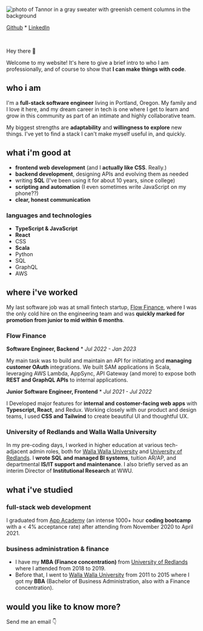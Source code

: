 
![photo of Tannor in a gray sweater with greenish cement columns in the background](images/head-shot.png "Tannor's Head Shot")

[Github](https://github.com/breizeway/) \* [LinkedIn](https://www.linkedin.com/in/tannor/)

<br />

Hey there 👋

Welcome to my website! It's here to give a brief intro to who I am professionally, and of course to show that **I can make things with code**.

## who i am

I'm a **full-stack software engineer** living in Portland, Oregon. My family and I love it here, and my dream career in tech is one where I get to learn and grow in this community as part of an intimate and highly collaborative team.

My biggest strengths are **adaptability** and **willingness to explore** new things. I've yet to find a stack I can't make myself useful in, and quickly.

## what i'm good at

- **frontend web development** (and I **actually like CSS**. Really.)
- **backend development**, designing APIs and evolving them as needed
- writing **SQL** (I've been using it for about 10 years, since college)
- **scripting and automation** (I even sometimes write JavaScript on my phone??)
- **clear, honest communication**

### languages and technologies

- **TypeScript & JavaScript**
- **React**
- CSS
- **Scala**
- Python
- SQL
- GraphQL
- AWS

## where i've worked

My last software job was at small fintech startup, [Flow Finance](https://flowfi.com/), where I was the only cold hire on the engineering team and was **quickly marked for promotion from junior to mid within 6 months**.

### Flow Finance

**Software Engineer, Backend** \* _Jul 2022 - Jan 2023_

My main task was to build and maintain an API for initiating and **managing customer OAuth** integrations. We built SAM applications in Scala, leveraging AWS Lambda, AppSync, API Gateway (and more) to expose both **REST and GraphQL APIs** to internal applications.

**Junior Software Engineer, Frontend** \* _Jul 2021 - Jul 2022_

I Developed major features for **internal and costomer-facing web apps** with **Typescript, React**, and Redux. Working closely with our product and design teams, I used **CSS and Tailwind** to create beautiful UI and thoughtful UX.

### University of Redlands and Walla Walla University

In my pre-coding days, I worked in higher education at various tech-adjacent admin roles, both for [Walla Walla University](https://wallawalla.edu/) and [University of Redlands](https://redlands.edu/). I **wrote SQL and managed BI systems**, tuition AR/AP, and departmental **IS/IT support and maintenance**. I also briefly served as an interim Director of **Institutional Research** at WWU.

## what i've studied

### full-stack web development

I graduated from [App Academy](https://www.appacademy.io/) (an intense 1000+ hour **coding bootcamp** with a < 4% acceptance rate) after attending from November 2020 to April 2021.

### business administration & finance

- I have my **MBA (Finance concentration)** from [University of Redlands](https://redlands.edu/) where I attended from 2018 to 2019.
- Before that, I went to [Walla Walla University](https://wallawalla.edu/) from 2011 to 2015 where I got my **BBA** (Bachelor of Business Administration, also with a Finance concentration).

## would you like to know more?

Send me an email 👇

<ContactForm />
